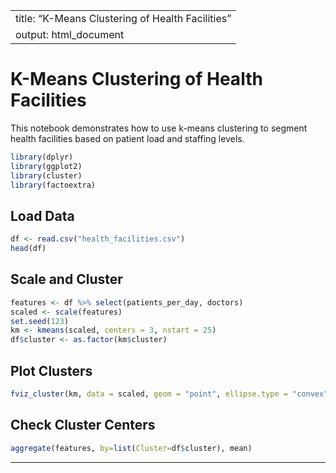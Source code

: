
---
title: "K-Means Clustering of Health Facilities"
output: html_document
---

# K-Means Clustering of Health Facilities

This notebook demonstrates how to use k-means clustering to segment health facilities based on patient load and staffing levels.

```r
library(dplyr)
library(ggplot2)
library(cluster)
library(factoextra)
```

## Load Data

```r
df <- read.csv("health_facilities.csv")
head(df)
```

## Scale and Cluster

```r
features <- df %>% select(patients_per_day, doctors)
scaled <- scale(features)
set.seed(123)
km <- kmeans(scaled, centers = 3, nstart = 25)
df$cluster <- as.factor(km$cluster)
```

## Plot Clusters

```r
fviz_cluster(km, data = scaled, geom = "point", ellipse.type = "convex")
```

## Check Cluster Centers

```r
aggregate(features, by=list(Cluster=df$cluster), mean)
```

---
